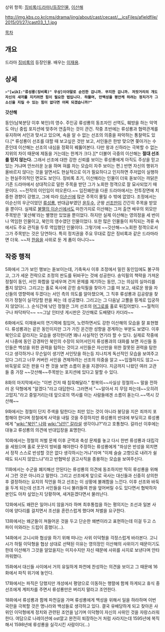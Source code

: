 상위 항목: [[징비록(드라마)/등장인물]], [[이산해]]

http://img.kbs.co.kr/cms/drama/jing/about/cast/cecast/__icsFiles/afieldfile/2015/01/27/cast03_1_1.jpg

[[목차]]

== 개요 ==
드라마 [[징비록(드라마)|징비록]]의 등장인물. 배우는 [[이재용]].

== 상세 ==
 >'''"[wikI:"류성룡(징비록)" 우상]이야말로 순진한 겁니까. 무지한 겁니까. 저잣거리의 개도 자신의 새끼를 지키려면 힘이 필요한 법입니다. 하물며, 만백성을 평안케 하려는 정치가가 그 소신을 지킬 수 있는 힘이 없다면 어찌 되겠습니까?"'''

'''갓산해'''

동인(남북분당 이후 북인)의 영수. 주인공 류성룡의 동조자인 선역도, 훼방을 하는 악역도 아닌 중립 포지션에 맞추어 연출하는 것이 관건. 작중 초반에는 류성룡과 협력관계를 유지하며 서인과 맞서고 있으며, 속을 알 수 없는 선조의 의중을 파악하는 통찰력도 있다.[* 류성룡이 선조를 대할 때 보고싶은 것만 보고, 서인들은 한방 맞으면 쫒아가는 수준인데 이산해는 선조의 내심을 정확히 꿰뚫어본다. 다만 왕과 신하라는 극복할 수 없는 지위의 차이 때문에 제동을 거는데는 한계가 크다.][* 더불어 극중의 이산해는 '''절대 선조를 믿지 않는다.''' 그래서 선조에 대한 강한 신뢰를 보이는 류성룡에게 아직도 주상을 믿고 있는 거냐며 안쓰러운 눈을 하며 혀를 차는 모습이 자주 보이는 편.] 반면 자신의 행위가 올바르지 않다는 것을 알면서도 현실적으로 이가 필요하다고 인지하면 주저없이 실행하는 현실주의적인 면모도 보인다.
징비록 초기, 이산해라는 인물이 더욱 돋보이는 까닭은 기존 드라마에서 상대적으로 덜한 주목을 받던 그가 노회한 정객으로 잘 묘사되었기 때문이다. ~~전작의 이인임이 떠오른다.~~ 임진왜란을 다룬 드라마에서는 전투장면에 치중한 경향이 강했고, 그에 따라 [[이순신]]에 많은 주목이 몰릴 수 밖에 없었다. 조정에서는 이순신의 우군이었던 [[류성룡]], 반대급부였던 [[윤두수]], 군왕 [[선조]]만이 간간히 주목을 받았을 뿐이다. 실제로 [[불멸의 이순신]]에서도 마찬가지로 이산해는 그저 출연 배우의 외모만 주목받은 '꽃산해'라는 별명만 있었을 뿐이었다. 하지만 실제 이산해는 영의정을 세 번이나 역임한 인물이고, 북인의 영수였던 인물이었다. 또한 많은 인물들이 파직되는 격류 속에서도 주요 관직을 두루 역임했던 인물이다. 그렇기에 ~~갓산해~~노회한 정객으로서 그가 주목받는 것은 당연하다. 특히 정치권을 주요 무대로 잡은 징비록과 같은 드라마라면 더욱. ~~저 [[이덕형|한음]]을 사위로 둔 게 폼이 아니다~~

== 작중 행적 ==
5화에서 그가 보인 행보는 돋보이는데, 기축옥사 이후 조정에서 밀린 동인임에도 불구하고, 그가 세운 전략으로 조정의 판도를 뒤바꾸는 것에 성공한다. 송익필의 책략을 가져온 정철이 동인, 서인 화합을 앞세우며 건저 문제를 제기하는 동안, 그는 의심의 실마리를 풀지 않았다. 그리고는 홀로 옥사에 갇힌 송익필을 찾아가 그를 떠 보고, 새로운 왕을 자신들의 영향력에 두겠다는 서인 측의 의도를 알아챘으며, 그 직후 류성룡과 김공량을 찾아가 정철이 실각당할 판을 짜는 데 성공했다. 그리고는 그 다음날 고뿔을 핑계로 입궁하지 않았다(…). 순식간에 낚인 정철은 그저 선조의 [[어그로]]를 홀로 뒤집어썼다. ~~월척이구나 파닥파닥~~ ~~그날 인터넷 게시판은 갓산해로 도배됐다 카더라~~

6화에서도 이재용씨의 연기력에 힘입어, 노련하면서도 강한 이산해의 모습을 잘 표현했다. 류성룡과는 같은 동인이지만 그가 가진 온건한 성향을 경계하는 부분도 보였다. 이후 북인으로 갈라지는 모습을 생각한다면 꽤나 사실적인 연기라 할 수 있다. 실제로 작중에서 나중에 동인 강경파인 북인의 수장이 되어서인지 류성룡과의 대화를 보면 자신들 동인들은 백성을 위한 권력을 탐하는 것이고 서인들은 자신만을 위한 잘못된 권력을 탐한다고 생각하거나 무슨일이 생기면 서인탓을 하는등 지나치게 독선적인 모습을 보여주고 있다 그리고 너무 커버린 서인을 견제하려는 선조의 의중을 알고 ~~입궐하지도 않고~~바둑알로 모든 판을 다 짠 것을 보면 소름이 돋을 지경이다. 지금까지 나왔던 여러 고관들 중 가장 ~~갓산해~~주목받는 포지션에 있다고 말할 수 있다.

8화의 마지막에서는 "이번 건저 때 침묵해달라." 항복의~~사실상 정철의~~ 말을 전하러 온 덕형에게 "알겠다."라고 대답한다. 그러면서 "~~알아서 지 무덤 파는데~~오히려 고맙지."라고 중얼거리는데 앞으로의 역사를 아는 사람들에겐 소름이 돋는다.~~역시 갓산해~~

9화에서는 정철이 단지 주색을 탐한다는 죄만 있는 것이 아니라 붕당을 지은 죄까지 포함해야 한다며 정철에게 사약을 내릴 것을 주장하지만 류성룡의 반대에 부딪히고 류성룡에게 "[[wiki:"북인" 나]]와 [[wiki:"남인" 갈라설]] 생각이냐?"라고 호통쳤다. 갈라선 이후에는 대놓고 류성룡의 의견에 반대입장을 표명한다.

10화에서는 정철의 처벌 문제 이후 군역과 축성 문제를 놓고 다시 한번 류성룡과 대립각을 세웠으며 홀로 꿋꿋이 방비를 해야한다 주장하는 류성룡에게 "좌상은 반성을 외치면서 정작 스스로 반성할 것은 없다 생각하시는거냐"라며 "이제 슬슬 고향으로 내려가 쉴 때도 되시지 않았느냐"라고 반협박성 권고사직을 종용하는 모습을 보여주신다.

11화에서는 수군을 폐지해선 안된다는 류성룡의 의견에 동조하지만 딱히 류성룡을 위해서 그런 것은 아니라고 말한다. 그리고 선조에게 앞으로 국사는 대신들과 신중히 상의한 후 결정하라는 요지의 직언을 하고 선조는 이 상황에 불쾌함을 느낀다. 이후 선조와 바둑을 두게 되는데 선조가 서인들을 다시 불러들여 판을 엎어버릴 수도 있다면서 협박하자 본인도 아차 싶었는지 당황하며, 새겨듣겠다면서 물러난다.

12화에서도 왜란은 일어나지 않을거라 하며 최후통첩을 하는 평의지는 조선과 일본 사이에 양다리를 걸치면서 조선을 혼란스럽게 했다며 처벌을 요구한다.

13화에서는 왜군들이 쳐들어온 것을 두고 단순한 왜변이라고 표현하는데 이걸 두고 스파이 미와라는 드립이 흥했다(...).

14화에서 고니시와 협상을 하기 위해 떠나는 사위 이덕형을 걱정스럽게 바라본다. 고니시가 하필 이덕형을 협상 상대로 선택된 이유는 영의정인 이산해의 사위이기 때문이기도 한데 이산해가 그것을 알았을지는 미지수지만 자신 때문에 사위를 사지로 보낸다며 안타까워했다.

15화에서 대신들 사이에서 거의 유일하게 파천에 찬성하는 의견을 보이고 그 때문에 16화에서 파직 위기에 놓인다. 

17화에서는 파직은 당했지만 개성에서 평양으로 이동하는 행렬에 함께 하게되고 휴식 중 선조에게 계피차를 주면서 류성룡만은 버리지 말라고 조언한다.

18화에서 류성룡과 함께 파천길을 가며 류성룡에게 백성을 위해서 일을 하라하며 이번 국란을 극복할 것은 명나라와 백성들로 생각하고 있다. 결국 유배당하게 되고 찾아온 사위인 이덕형에게 정치와 관련된 조언을 남기며 이덕형이 자신의 사위인 것을 자랑스러워 한다. 여담으로 나레이션에 ost깔고 완전히 퇴장하는거 처럼 사라지는데 1595년에 복직해서 1598년에 류성룡을 실각시킨 사람이다(...)
